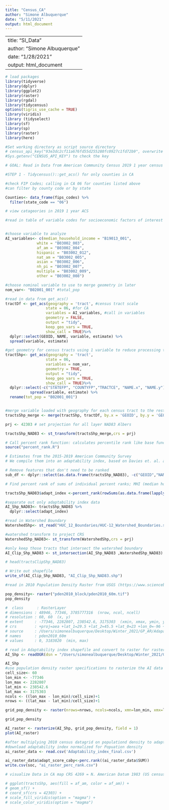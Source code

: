 ```yaml
---
title: "Census_CA"
author: "Simone Albuquerque"
date: "5/11/2021"
output: html_document
---
```

---
title: "SI_Data"
author: "Simone Albuquerque"
date: "1/28/2021"
output: html_document
---
```r
# load packages
library(tidyverse)
library(dplyr)
library(ggplot2)
library(raster)
library(rgdal)
library(tidycensus)
options(tigris_use_cache = TRUE)
library(viridis)
library (tidyselect)
library(sf)
library(sp)
library(raster)
library(here)
```


```r
#Set working directory as script source directory
# census_api_key("93e3dc2cf11a676fd55d255280fc0927c1fd72b9", overwrite = FALSE, install = TRUE)
#Sys.getenv("CENSUS_API_KEY") to check the key
```

```r
# GOAL: Read in Data from American Community Census 2019 1 year census tract data on socioeconomic factors related to community disaster resilience for CA

#STEP 1 - Tidycensus()::get_acs() for only counties in CA

#check FIP Codes; calling in CA 06 for counties listed above 
#can filter by county code or by state

Counties<- data_frame(fips_codes) %>%
  filter(state_code == "06")

```


```r
# view catageories in 2019 1 year ACS 

#read in table of variable codes for socioeconomic factors of interest


#choose variable to analyze
AI_variables<- c(median_household_income = "B19013_001",
              white = "B03002_003",
              af_am = "B03002_004", 
              hispanic = "B03002_012",
              nat_am = "B03002_005",
              asian = "B03002_006",
              nh_pi = "B03002_007",
              multiple = "B03002_009",
              other = "B03002_008")

#choose nominal variable to use to merge geometry in later
nom_var<- "B02001_001" #total_pop
```


```r
#read in data from get_acs()
tractDf <- get_acs(geography = 'tract', #census tract scale
                  state = 06, #for CA
                  variables = AI_variables, #call in variables
                  geometry = FALSE, 
                  output = "tidy",
                  keep_geo_vars = TRUE,
                  show_call = TRUE)%>%
  dplyr::select(GEOID, NAME, variable, estimate) %>% 
  spread(variable, estimate)
```

```r

#get geometry for census tracts using 1 variable to reduce processing time 
tractShp<- get_acs(geography = 'tract',
                  state = 06,
                  variables = nom_var,
                  geometry = TRUE, 
                  output = "tidy",
                  keep_geo_vars = TRUE,
                  show_call = TRUE)%>%
  dplyr::select(-c("STATEFP", "COUNTYFP","TRACTCE", "NAME.x", "NAME.y")) %>% 
           spread(variable, estimate) %>% 
  rename(tot_pop = "B02001_001")


#merge variable loaded with geography for each census tract to the rest of census data categories
tractsShp_merge <- merge(tractShp, tractDf, by.x = 'GEOID', by.y = 'GEOID', all.x = TRUE)

```

```r
prj <- 42303 # set projection for all layer NAD83 Albers

tractsShp_NAD83 <- st_transform(tractsShp_merge,crs = prj)

```


```r

# Call percent rank function: calculates percentile rank like base function, but ignores NAs
source("percent_rank.R")

# Estimates from the 2015-2019 American Community Survey
# We compile them into an adaptability index, based on Davies et. al. and Flanagan et al 2011 (social vulnerability index). Unlike Flanagan et al. & Davies et al. only race and household income are included and do not represent figures as percent of census tract. Races included are non-white. 

# Remove features that don't need to be ranked
sub_df <- dplyr::select(as.data.frame(tractsShp_NAD83), -c("GEOID","NAME", "white", "ALAND", "AWATER", "moe", "tot_pop", "AFFGEOID", "geometry")) 

# Find percent rank of sums of individual percent ranks; MHI (median household income) is reversed because higher PCI=better adaptability

tractsShp_NAD83$adapt_index <-percent_rank(rowSums(as.data.frame(lapply(sub_df, percent_rank)) + (1- percent_rank(sub_df["median_household_income"]))))

#separate out only adaptability index data
AI_Shp_NAD83<- tractsShp_NAD83 %>% 
  dplyr::select(adapt_index)

```

```r

#read in Watershed Boundary 
WatershedShp<- st_read("HUC_12_Boundaries/HUC-12_Watershed_Boundaries.shp")

#watershed transform to project CRS
WatershedShp_NAD83<- st_transform(WatershedShp,crs = prj)

```


```r

#only keep those tracts that intersect the watershed boundary
AI_Clip_Shp_NAD83 <- st_intersection(AI_Shp_NAD83 ,WatershedShp_NAD83)

# head(tractsClipShp_NAD83)

```

```r

# Write out shapefile 
write_sf(AI_Clip_Shp_NAD83, "AI_Clip_Shp_NAD83.shp")  

```


```r
#read in 2010 Population Density Raster from USGS (https://www.sciencebase.gov/catalog/item/57753ebee4b07dd077c70868)

pop_density<- raster("pden2010_block/pden2010_60m.tif")
pop_density

#  class      : RasterLayer 
# dimensions : 48946, 77346, 3785777316  (nrow, ncol, ncell)
# resolution : 60, 60  (x, y)
# extent     : -77346, 2282807, 238542.6, 3175303  (xmin, xmax, ymin, ymax)
# crs        : +proj=aea +lat_1=29.5 +lat_2=45.5 +lat_0=23 +lon_0=-96 +x_0=0 +y_0=0 +datum=NAD83 +units=m +no_defs +ellps=GRS80 +towgs84=0,0,0 
# source     : /Users/simonealbuquerque/Desktop/Winter_2021/GP_AR/Adapatability_Index/pden2010_block/pden2010_60m.tif 
# names      : pden2010_60m 
# values     : 0, 3183020  (min, max)

# read in Adaptability index shapefile and convert to raster for raster calculations 
AI_Shp <- readOGR(dsn = "/Users/simonealbuquerque/Desktop/Winter_2021/GP_AR/Adapatability_Index/AI_Clip_Shp_NAD83.shp", layer ="AI_Clip_Shp_NAD83" )

AI_Shp
#use population density raster specifications to rasterize the AI data                           
cell_size<- 60 
lon_min <- -77346
lon_max <- 2282807
lat_min <- 238542.6
lat_max <- 3175303
ncols <- ((lon_max - lon_min)/cell_size)+1
nrows <- ((lat_max - lat_min)/cell_size)+1 

grid_pop_density <- raster(nrows=nrows, ncols=ncols, xmn=lon_min, xmx=lon_max, ymn=lat_min, ymx=lat_max, res=cell_size, crs="+proj=aea +lat_1=29.5 +lat_2=45.5 +lat_0=23 +lon_0=-96 +x_0=0 +y_0=0 +datum=NAD83")

grid_pop_density

AI_raster <- rasterize(AI_Shp, grid_pop_density, field = 1)
plot(AI_raster)
```


```r
#after multiplying 2010 census datagrid on populationd density to adaptability index score created above and merged to polygon then raster calculated... convert calculated scores back into % rank
#download adaptability index normalized for Popuation density
ai_raster_data <- read.csv('Adaptability_index_final.csv')

ai_raster_data$adapt_score_caby<-perc.rank((ai_raster_data$SUM))
write.csv(soc, "ai_raster_perc_rank.csv")
```

```r
# visualize Data in CA map CRS 4269 = N. American Datum 1983 (US census) https://guides.library.duke.edu/r-geospatial/CRS

# ggplot(tractsShp, aes(fill = af_am, color = af_am)) +
# geom_sf() +
# coord_sf(crs = 42303) +
# scale_fill_viridis(option = "magma") +
# scale_color_viridis(option = "magma")

```

